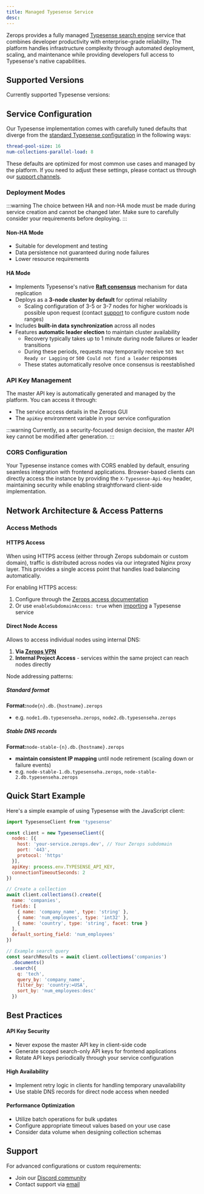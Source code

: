 ```yaml
---
title: Managed Typesense Service
desc:
---
```



Zerops provides a fully managed [Typesense search engine](https://typesense.org/) service that combines developer productivity with enterprise-grade reliability. The platform handles infrastructure complexity through automated deployment, scaling, and maintenance while providing developers full access to Typesense's native capabilities.

## Supported Versions

Currently supported Typesense versions:
<UnorderedCodeList data={data.typesense.import}/>

## Service Configuration

Our Typesense implementation comes with carefully tuned defaults that diverge from the [standard Typesense configuration](https://typesense.org/docs/27.1/api/server-configuration.html#using-command-line-arguments) in the following ways:

```yaml
thread-pool-size: 16
num-collections-parallel-load: 8
```

These defaults are optimized for most common use cases and managed by the platform. If you need to adjust these settings, please contact us through our [support channels](#support).

### Deployment Modes

:::warning
The choice between HA and non-HA mode must be made during service creation and cannot be changed later. Make sure to carefully consider your requirements before deploying.
:::

#### Non-HA Mode
- Suitable for development and testing
- Data persistence not guaranteed during node failures
- Lower resource requirements

#### HA Mode
- Implements Typesense's native [**Raft consensus**](https://typesense.org/docs/guide/high-availability.html) mechanism for data replication
- Deploys as a **3-node cluster by default** for optimal reliability
  - Scaling configuration of 3-5 or 3-7 nodes for higher workloads is possible upon request (contact [support](#support) to configure custom node ranges)
- Includes **built-in data synchronization** across all nodes
- Features **automatic leader election** to maintain cluster availability
  - Recovery typically takes up to 1 minute during node failures or leader transitions
  - During these periods, requests may temporarily receive `503 Not Ready or Lagging` or `500 Could not find a leader` responses
  - These states automatically resolve once consensus is reestablished

### API Key Management

The master API key is automatically generated and managed by the platform. You can access it through:
- The service access details in the Zerops GUI
- The `apiKey` environment variable in your service configuration

:::warning
Currently, as a security-focused design decision, the master API key cannot be modified after generation.
:::

### CORS Configuration

Your Typesense instance comes with CORS enabled by default, ensuring seamless integration with frontend applications. Browser-based clients can directly access the instance by providing the `X-Typesense-Api-Key` header, maintaining security while enabling straightforward client-side implementation.

## Network Architecture & Access Patterns

### Access Methods

#### HTTPS Access

When using HTTPS access (either through Zerops subdomain or custom domain), traffic is distributed across nodes via our integrated Nginx proxy layer. This provides a single access point that handles load balancing automatically.

For enabling HTTPS access:
1. Configure through the [Zerops access documentation](/features/access)
2. Or use `enableSubdomainAccess: true` when [importing](/references/import#service-configuration) a Typesense service

#### Direct Node Access

Allows to access individual nodes using internal DNS:
1. **Via [Zerops VPN](/references/vpn)**
2. **Internal Project Access** - services within the same project can reach nodes directly

Node addressing patterns:
##### Standard format
**Format:**```node{n}.db.{hostname}.zerops```
- e.g. `node1.db.typesenseha.zerops`, `node2.db.typesenseha.zerops`
##### Stable DNS records
**Format:**```node-stable-{n}.db.{hostname}.zerops```
- **maintain consistent IP mapping** until node retirement (scaling down or failure events)
- e.g. `node-stable-1.db.typesenseha.zerops`, `node-stable-2.db.typesenseha.zerops`

## Quick Start Example

Here's a simple example of using Typesense with the JavaScript client:

```javascript
import TypesenseClient from 'typesense'

const client = new TypesenseClient({
  nodes: [{
    host: 'your-service.zerops.dev', // Your Zerops subdomain
    port: '443',
    protocol: 'https'
  }],
  apiKey: process.env.TYPESENSE_API_KEY,
  connectionTimeoutSeconds: 2
})

// Create a collection
await client.collections().create({
  name: 'companies',
  fields: [
    { name: 'company_name', type: 'string' },
    { name: 'num_employees', type: 'int32' },
    { name: 'country', type: 'string', facet: true }
  ],
  default_sorting_field: 'num_employees'
})

// Example search query
const searchResults = await client.collections('companies')
  .documents()
  .search({
    q: 'tech',
    query_by: 'company_name',
    filter_by: 'country:=USA',
    sort_by: 'num_employees:desc'
  })
```

## Best Practices

#### API Key Security
- Never expose the master API key in client-side code
- Generate scoped search-only API keys for frontend applications
- Rotate API keys periodically through your service configuration

#### High Availability
- Implement retry logic in clients for handling temporary unavailability
- Use stable DNS records for direct node access when needed

#### Performance Optimization
- Utilize batch operations for bulk updates
- Configure appropriate timeout values based on your use case
- Consider data volume when designing collection schemas

## Support

For advanced configurations or custom requirements:
- Join our [Discord community](https://discord.gg/zerops)
- Contact support via [email](mailto:support@zerops.io)